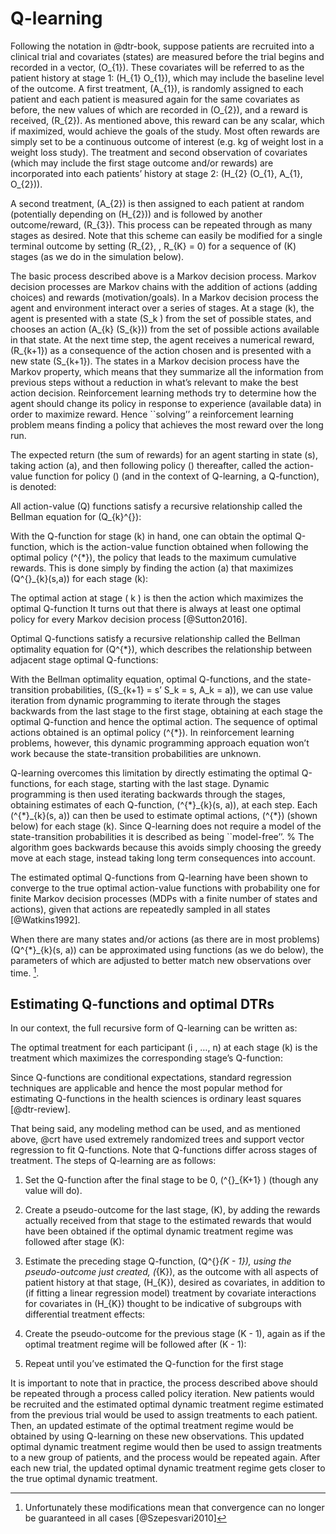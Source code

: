 # Q-learning

Following the notation in @dtr-book, suppose patients are recruited into a clinical trial and covariates (states) are measured before the trial begins and recorded in a vector, \(O_{1}\). These covariates will be referred to as the patient history at stage 1: \(H_{1} \equiv O_{1}\), which may include the baseline level of the outcome. A first treatment, \(A_{1}\), is randomly assigned to each patient and each patient is measured again for the same covariates as before, the new values of which are recorded in \(O_{2}\), and a reward is received, \(R_{2}\). As mentioned above, this reward can be any scalar, which if maximized, would achieve the goals of the study. Most often rewards are simply set to be a continuous outcome of interest (e.g. kg of weight lost in a weight loss study). The treatment and second observation of covariates (which may include the first stage outcome and/or rewards) are incorporated into each patients' history at stage 2: \(H_{2} \equiv (O_{1}, A_{1}, O_{2})\).

A second treatment, \(A_{2}\) is then assigned to each patient at random (potentially depending on \(H_{2}\)) and is followed by another outcome/reward, \(R_{3}\). This process can be repeated through as many stages as desired. Note that this scheme can easily be modified for a single terminal outcome by setting \(R_{2}, \ldots, R_{K} = 0\) for a sequence of \(K\) stages (as we do in the simulation below).

The basic process described above is a Markov decision process. Markov decision processes are Markov chains with the addition of actions (adding choices) and rewards (motivation/goals). In a Markov decision process the agent and environment interact over a series of stages. At a stage \(k\), the agent is presented with a state \(S_k \in \mathcal{S}\) from the set of possible states, and chooses an action \(A_{k} \in \mathcal{A}(S_{k})\) from the set of possible actions available in that state. At the next time step, the agent receives a numerical reward, \(R_{k+1}\) as a consequence of the action chosen and is presented with a new state \(S_{k+1}\). The states in a Markov decision process have the Markov property, which means that they summarize all the information from previous steps without a reduction in what's relevant to make the best action decision. Reinforcement learning methods try to determine how the agent should change its policy in response to experience (available data) in order to maximize reward. Hence ``solving'' a reinforcement learning problem means finding a policy that achieves the most reward over the long run.

The expected return (the sum of rewards) for an agent starting in state \(s\), taking action \(a\), and then following policy \(\pi\) thereafter, called the action-value function for policy \(\pi\) (and in the context of Q-learning, a Q-function), is denoted:

\begin{equation}
  Q^{\pi}_{k}(s,a) \doteq
    \operatorname{E}_{\pi}\left[
      \sum_{j=k}^{K} R_{j+1} \mid S_{k} = s, A_{k} = a
    \right]
\end{equation}

All action-value (Q) functions satisfy a recursive relationship called the Bellman equation for \(Q_{k}^{\pi}\):

\begin{align}
  Q_{k}^{\pi}(s,a) &=
  \operatorname{E}_{\pi}\left[
      \sum_{j=k}^{K} R_{j+1} \mid S_{k} = s, A_{k} = a\right] \nonumber\\
     &=
    \operatorname{E}_{\pi}\left[
     R_{k+1}+ \sum_{j=k+1}^{K} R_{j+1} \mid S_{k} = s, A_{k} = a \right] \nonumber\\
     &=
     \operatorname{E}_{\pi}\left[R_{k+1}\mid S_{k} = s, A_{k} = a\right]+  \sum_{s'}\left[ \Pr(S_{k+1} = s'|S_{k} = s, \pi(S_{k} = s))\sum_{j=k+1}^{K} R_{j+1}\right]\nonumber\\
     &=
     \operatorname{E}_{\pi}\left[R_{k+1}\mid S_{k} = s, A_{k} = a\right]+  \sum_{s'}\left[ \Pr(S_{k+1} = s'|S_{k} = s, \pi(S_{k} = s))V_{k+1}^{\pi}(s')\right]\nonumber\\
     \mbox{or}\nonumber\\
 Q_{k}^{\pi}(s,a)    &=
     \operatorname{E}_{s'\sim\Pr(s'|s,a)}\left[R_{k+1}+   V_{k+1}^{\pi}(s') \right]\nonumber\\
     &=
       \operatorname{E}_{s'\sim\Pr(s'|s,a)}\left\{ R_{k+1}+\operatorname{E}_{a'\sim \pi} [Q_{k+1}^{\pi}(s',a')] \right\}, \\
\text{where } \nonumber \\
  V_{k}^{\pi}(s) &\doteq
    \operatorname{E}_{\pi}\left[
      \sum_{j=k}^{K} R_{j+1} \mid S_{k} = s
    \right] \\
    &= \operatorname{E}_{a\sim\pi} \left[ Q_{k}^{\pi}(s,a)  \right].
\end{align}

With the Q-function for stage \(k\) in hand, one can obtain the optimal Q-function, which is the action-value function obtained when following the optimal policy  \(\pi^{*}\), the policy that leads to the maximum cumulative rewards. This is done simply by finding the action \(a\) that maximizes \(Q^{\pi}_{k}(s,a)\) for each stage \(k\):

\begin{equation}
   Q^{*}_{k}(s, a) = \max_{a} Q^{\pi}_{k}(s, a)
\end{equation}
The optimal action at stage \( k \) is then the action which maximizes the optimal Q-function
\begin{equation}
  a^{*}_{k} = \operatorname{argmax}_{a} Q^{*}_{k}(s, a)
\end{equation}
It turns out that there is always at least one optimal policy for every Markov decision process [@Sutton2016].

Optimal Q-functions satisfy a recursive relationship called the Bellman optimality equation for \(Q^{*}\), which describes the relationship between adjacent stage optimal Q-functions:

\begin{align}
  Q_{k}^{*}(s,a) &= \operatorname{E}_{s'\sim\Pr(s'|s,a)}\left\{ R_{k+1}+\max_{a'} [Q_{k+1}^{*}(s',a')] \right\} 
\end{align}

With the Bellman optimality equation, optimal Q-functions, and the state-transition probabilities, \(\Pr(S_{k+1} = s' \mid S_k = s, A_k = a)\), we can use value iteration from dynamic programming to iterate through the stages backwards from the last stage to the first stage, obtaining at each stage the optimal Q-function and hence the optimal action. The sequence of optimal actions obtained is an optimal policy \(\pi^{*}\). In reinforcement learning problems, however, this dynamic programming approach equation won't work because the state-transition probabilities are unknown.

Q-learning overcomes this limitation by directly estimating the optimal Q-functions, for each stage, starting with the last stage. Dynamic programming is then used iterating backwards through the stages, obtaining estimates of each Q-function, \(\hat{Q}^{*}_{k}(s, a)\), at each step. Each \(\hat{Q}^{*}_{k}(s, a)\) can then be used to estimate optimal actions, \(\hat{A}^{*}\) (shown below) for each stage \(k\). Since Q-learning does not require a model of the state-transition probabilities it is described as being ``model-free''.
% The algorithm goes backwards because this avoids simply choosing the greedy move at each stage, instead taking long term consequences into account.

The estimated optimal Q-functions from Q-learning have been shown to converge to the true optimal action-value functions with probability one for finite Markov decision processes (MDPs with a finite number of states and actions), given that actions are repeatedly sampled in all states [@Watkins1992].

When there are many states and/or actions (as there are in most problems) \(Q^{*}_{k}(s, a)\) can be approximated using functions (as we do below), the parameters of which are adjusted to better match new observations over time. ^[Unfortunately these modifications mean that convergence can no longer be guaranteed in all cases [@Szepesvari2010]].


## Estimating Q-functions and optimal DTRs

In our context, the full recursive form of Q-learning can be written as:

\begin{equation}
   \hat{Q}^{\pi}_{k}(A_{k}, H_{k}) = \operatorname{E}_{\pi}[r_{k+1} + \max_{a_{k+1}} \hat{Q}^{\pi}_{k+1}(A_{k+1}, H_{k+1}) \mid A_{k}, H_{k}], \quad k = 1, ..., K
\end{equation}

The optimal treatment for each participant \(i \in 1, ..., n\) at each stage \(k\) is the treatment which maximizes the corresponding stage's Q-function:

\begin{equation}
  \hat{A}^{*}_{ik} = \operatorname{argmax}_{a_{ik}} \hat{Q}^{\pi}_{k}(A_{ik}, H_{ik}), \enspace i = 1, ..., n; \enspace k = 1, \ldots, K
\end{equation}

Since Q-functions are conditional expectations, standard regression techniques are applicable and hence the most popular method for estimating Q-functions in the health sciences is ordinary least squares [@dtr-review].

That being said, any modeling method can be used, and as mentioned above, @crt have used extremely randomized trees and support vector regression to fit Q-functions. Note that Q-functions differ across stages of treatment. The steps of Q-learning are as follows:

1. Set the Q-function after the final stage to be 0, \(\hat{Q}^{\pi}_{K+1} \equiv 0\) (though any value will do).

1. Create a pseudo-outcome for the last stage, \(K\), by adding the rewards actually received from that stage to the estimated rewards that would have been obtained if the optimal dynamic treatment regime was followed after stage \(K\):
\begin{align}
  \hat{r}_{K+1} &= r_{K+1} + \max_{a_{K+1}} \hat{Q}^{\pi}_{K+1}(A_{K+1}, H_{K+1}) \\
    \hat{r}_{K+1} &= r_{K+1}
\end{align}

1. Estimate the preceding stage Q-function, \(Q^{\pi}_{K - 1}\), using the pseudo-outcome just created, \(\hat{r}_{K}\), as the outcome with all aspects of patient history at that stage, \(H_{K}\), desired as covariates, in addition to (if fitting a linear regression model) treatment by covariate interactions for covariates in \(H_{K}\) thought to be indicative of subgroups with differential treatment effects:
\begin{equation}
      \hat{Q}^{\pi}_{K}(A_{K}, H_{K}) = \operatorname{E}[\hat{r}_{K+1} \mid A_{K}, H_{K}]
\end{equation}

1. Create the pseudo-outcome for the previous stage \(K - 1\), again as if the optimal treatment regime will be followed after \(K - 1\):
\begin{equation}
    \hat{r}_{K+1} = r_{K+1} + \max_{a_K} \hat{Q}^{\pi}_{K}(A_{K}, H_{K})
\end{equation}

1. Repeat until you've estimated the Q-function for the first stage

<!-- backwards induction -->

It is important to note that in practice, the process described above should be repeated through a process called policy iteration. New patients would be recruited and the estimated optimal dynamic treatment regime estimated from the previous trial would be used to assign treatments to each patient. Then, an updated estimate of the optimal treatment regime would be obtained by using Q-learning on these new observations. This updated optimal dynamic treatment regime would then be used to assign treatments to a new group of patients, and the process would be repeated again. After each new trial, the updated optimal dynamic treatment regime gets closer to the true optimal dynamic treatment.
